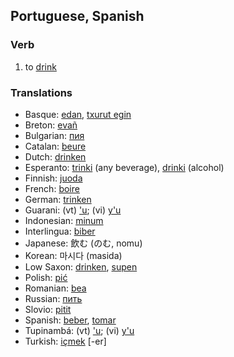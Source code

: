==Portuguese, Spanish==
===Verb===
# to [[drink]]

===Translations===

* Basque: [[edan]], [[txurut egin]]
* Breton: [[evañ]]
* Bulgarian: [[пия]]
* Catalan: [[beure]]
* Dutch: [[drinken]]
* Esperanto: [[trinki]] (any beverage), [[drinki]] (alcohol)
* Finnish: [[juoda]]
* French: [[boire]]
* German: [[trinken]]
* Guarani: (vt) [['u]]; (vi) [[y'u]]
* Indonesian: [[minum]]
* Interlingua: [[biber]]
* Japanese: 飲む (のむ, nomu)
* Korean: 마시다 (masida)
* Low Saxon: [[drinken]], [[supen]]
* Polish: [[pić]]
* Romanian: [[bea]]
* Russian: [[пить]]
* Slovio: [[pitit]]
* Spanish: [[beber]], [[tomar]]
* Tupinambá: (vt) [['u]]; (vi) [[y'u]]
* Turkish: [[içmek]] [-er]
